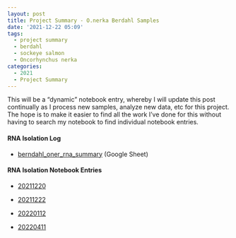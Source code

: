```yaml
---
layout: post
title: Project Summary - O.nerka Berdahl Samples
date: '2021-12-22 05:09'
tags: 
  - project summary
  - berdahl
  - sockeye salmon
  - Oncorhynchus nerka
categories: 
  - 2021
  - Project Summary
---
```

This will be a “dynamic” notebook entry, whereby I will update this post continually as I process new samples, analyze new data, etc for this project. The hope is to make it easier to find all the work I've done for this without having to search my notebook to find individual notebook entries.

#### RNA Isolation Log

- [berndahl_oner_rna_summary](https://docs.google.com/spreadsheets/d/1MnwZe-4HenHbY8g8G7Ut2kq6saMStkaJE4ufZqox_Hs/edit?usp=sharing) (Google Sheet)


#### RNA Isolation Notebook Entries

- [20211220](https://robertslab.github.io/sams-notebook/2021/12/20/RNA-Isolation-O.nerka-Berdahl-Tissues.html)

- [20211222](https://robertslab.github.io/sams-notebook/2021/12/22/RNA-Isolation-O.nerka-Berdahl-Brain-Tissues.html)

- [20220112](https://robertslab.github.io/sams-notebook/2022/01/12/RNA-Isolation-O.nerka-Berdahl-Brain-Tissues.html)

- [20220411](https://robertslab.github.io/sams-notebook/2022/04/11/RNA-Isolation-O.nerka-Berdahl-Brain-Tissues.html)
